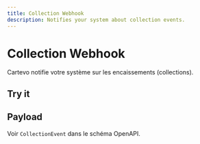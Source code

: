```yaml
---
title: Collection Webhook
description: Notifies your system about collection events.
---
```


# Collection Webhook

Cartevo notifie votre système sur les encaissements (collections).

## Try it

<ApiPlayground
  schema="/openapi.json"
  endpoint="/collection/webhook"
  method="post"
/>

## Payload

Voir `CollectionEvent` dans le schéma OpenAPI.

